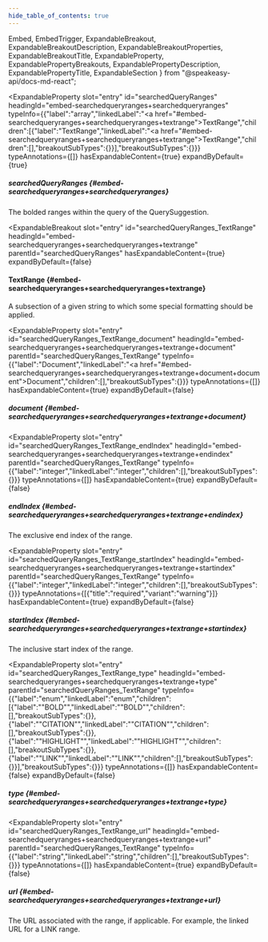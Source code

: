 ```yaml
---
hide_table_of_contents: true
---
```

  Embed,
  EmbedTrigger,
  ExpandableBreakout,
  ExpandableBreakoutDescription,
  ExpandableBreakoutProperties,
  ExpandableBreakoutTitle,
  ExpandableProperty,
  ExpandablePropertyBreakouts,
  ExpandablePropertyDescription,
  ExpandablePropertyTitle,
  ExpandableSection
} from "@speakeasy-api/docs-md-react";

<ExpandableSection>

<ExpandableProperty
  slot="entry"
  id="searchedQueryRanges"
  headingId="embed-searchedqueryranges+searchedqueryranges"
  typeInfo={{"label":"array","linkedLabel":"<a href=\"#embed-searchedqueryranges+searchedqueryranges+textrange\">TextRange</a>","children":[{"label":"TextRange","linkedLabel":"<a href=\"#embed-searchedqueryranges+searchedqueryranges+textrange\">TextRange</a>","children":[],"breakoutSubTypes":{}}],"breakoutSubTypes":{}}}
  typeAnnotations={[]}
  hasExpandableContent={true}
  expandByDefault={true}
>

<ExpandablePropertyTitle slot="title">

##### searchedQueryRanges \{#embed-searchedqueryranges+searchedqueryranges\}

</ExpandablePropertyTitle>

<ExpandablePropertyDescription slot="description">

The bolded ranges within the query of the QuerySuggestion.

</ExpandablePropertyDescription>

<ExpandablePropertyBreakouts slot="breakouts">

<ExpandableBreakout
  slot="entry"
  id="searchedQueryRanges_TextRange"
  headingId="embed-searchedqueryranges+searchedqueryranges+textrange"
  parentId="searchedQueryRanges"
  hasExpandableContent={true}
  expandByDefault={false}
>

<ExpandableBreakoutTitle slot="title">

#### TextRange \{#embed-searchedqueryranges+searchedqueryranges+textrange\}

</ExpandableBreakoutTitle>

<ExpandableBreakoutDescription slot="description">

A subsection of a given string to which some special formatting should be applied.

</ExpandableBreakoutDescription>

<ExpandableBreakoutProperties slot="properties">

<ExpandableProperty
  slot="entry"
  id="searchedQueryRanges_TextRange_document"
  headingId="embed-searchedqueryranges+searchedqueryranges+textrange+document"
  parentId="searchedQueryRanges_TextRange"
  typeInfo={{"label":"Document","linkedLabel":"<a href=\"#embed-searchedqueryranges+searchedqueryranges+textrange+document+document\">Document</a>","children":[],"breakoutSubTypes":{}}}
  typeAnnotations={[]}
  hasExpandableContent={true}
  expandByDefault={false}
>

<ExpandablePropertyTitle slot="title">

##### document \{#embed-searchedqueryranges+searchedqueryranges+textrange+document\}

</ExpandablePropertyTitle>

<ExpandablePropertyBreakouts slot="breakouts">

<Embed slot="embed">

<EmbedTrigger slot="trigger" embedTitle="document" triggerText="View document details">

<Embeddocument />

</EmbedTrigger>

</Embed>

</ExpandablePropertyBreakouts>

</ExpandableProperty>

<ExpandableProperty
  slot="entry"
  id="searchedQueryRanges_TextRange_endIndex"
  headingId="embed-searchedqueryranges+searchedqueryranges+textrange+endindex"
  parentId="searchedQueryRanges_TextRange"
  typeInfo={{"label":"integer","linkedLabel":"integer","children":[],"breakoutSubTypes":{}}}
  typeAnnotations={[]}
  hasExpandableContent={true}
  expandByDefault={false}
>

<ExpandablePropertyTitle slot="title">

##### endIndex \{#embed-searchedqueryranges+searchedqueryranges+textrange+endindex\}

</ExpandablePropertyTitle>

<ExpandablePropertyDescription slot="description">

The exclusive end index of the range.

</ExpandablePropertyDescription>

</ExpandableProperty>

<ExpandableProperty
  slot="entry"
  id="searchedQueryRanges_TextRange_startIndex"
  headingId="embed-searchedqueryranges+searchedqueryranges+textrange+startindex"
  parentId="searchedQueryRanges_TextRange"
  typeInfo={{"label":"integer","linkedLabel":"integer","children":[],"breakoutSubTypes":{}}}
  typeAnnotations={[{"title":"required","variant":"warning"}]}
  hasExpandableContent={true}
  expandByDefault={false}
>

<ExpandablePropertyTitle slot="title">

##### startIndex \{#embed-searchedqueryranges+searchedqueryranges+textrange+startindex\}

</ExpandablePropertyTitle>

<ExpandablePropertyDescription slot="description">

The inclusive start index of the range.

</ExpandablePropertyDescription>

</ExpandableProperty>

<ExpandableProperty
  slot="entry"
  id="searchedQueryRanges_TextRange_type"
  headingId="embed-searchedqueryranges+searchedqueryranges+textrange+type"
  parentId="searchedQueryRanges_TextRange"
  typeInfo={{"label":"enum","linkedLabel":"enum","children":[{"label":"\"BOLD\"","linkedLabel":"\"BOLD\"","children":[],"breakoutSubTypes":{}},{"label":"\"CITATION\"","linkedLabel":"\"CITATION\"","children":[],"breakoutSubTypes":{}},{"label":"\"HIGHLIGHT\"","linkedLabel":"\"HIGHLIGHT\"","children":[],"breakoutSubTypes":{}},{"label":"\"LINK\"","linkedLabel":"\"LINK\"","children":[],"breakoutSubTypes":{}}],"breakoutSubTypes":{}}}
  typeAnnotations={[]}
  hasExpandableContent={false}
  expandByDefault={false}
>

<ExpandablePropertyTitle slot="title">

##### type \{#embed-searchedqueryranges+searchedqueryranges+textrange+type\}

</ExpandablePropertyTitle>

</ExpandableProperty>

<ExpandableProperty
  slot="entry"
  id="searchedQueryRanges_TextRange_url"
  headingId="embed-searchedqueryranges+searchedqueryranges+textrange+url"
  parentId="searchedQueryRanges_TextRange"
  typeInfo={{"label":"string","linkedLabel":"string","children":[],"breakoutSubTypes":{}}}
  typeAnnotations={[]}
  hasExpandableContent={true}
  expandByDefault={false}
>

<ExpandablePropertyTitle slot="title">

##### url \{#embed-searchedqueryranges+searchedqueryranges+textrange+url\}

</ExpandablePropertyTitle>

<ExpandablePropertyDescription slot="description">

The URL associated with the range, if applicable. For example, the linked URL for a LINK range.

</ExpandablePropertyDescription>

</ExpandableProperty>

</ExpandableBreakoutProperties>

</ExpandableBreakout>

</ExpandablePropertyBreakouts>

</ExpandableProperty>

</ExpandableSection>